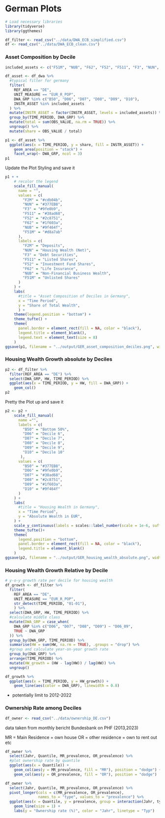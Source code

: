 # German Plots

```r
# Load necessary libraries
library(tidyverse)
library(ggthemes)

df_filter <- read_csv("../data/DWA_ECB_simplified.csv")
df <- read_csv("../data/DWA_ECB_clean.csv")
```


### Asset Composition by Decile

```r
included_assets <- c("F51M", "NUB", "F62", "F52", "F511", "F3", "NUN", "F2M")

df_asset <- df_dwa %>%
  #typical filter for germany
  filter(
    REF_AREA == "DE",
    UNIT_MEASURE == "EUR_R_POP",
    DWA_GRP %in% c("B50", "D06", "D07", "D08", "D09", "D10"),
    INSTR_ASSET %in% included_assets
  ) %>%
  mutate(INSTR_ASSET = factor(INSTR_ASSET, levels = included_assets)) %>%
  group_by(TIME_PERIOD, DWA_GRP) %>%
  mutate(total = sum(OBS_VALUE, na.rm = TRUE)) %>%
  ungroup() %>%
  mutate(share = OBS_VALUE / total) 

p1 <- df_asset %>%
  ggplot(aes(x = TIME_PERIOD, y = share, fill = INSTR_ASSET)) +
    geom_area(position = "stack") +
    facet_wrap(~ DWA_GRP, ncol = 3)
p1
```

Update the Plot Styling and save it
```r
p1 + +
    # recolor the legend
    scale_fill_manual(
      name = "",
      values = c(
        "F2M" = "#cdb04b",
        "NUN" = "#377EB8",
        "F3" = "#9fe0b9",
        "F511" = "#38ad68",
        "F52" = "#2c8751",
        "F62" = "#1f603a",
        "NUB" = "#9f464f",
        "F51M" = "#d8a7ab"
      ),
      labels = c(
        "F2M" = "Deposits",
        "NUN" = "Housing Wealth (Net)",
        "F3" = "Debt Securities",
        "F511" = "Listed Shares",
        "F52" = "Investment Fund Shares",
        "F62" = "Life Insurance",
        "NUB" = "Non-Financial Business Wealth",
        "F51M" = "Unlisted Shares"
      )
    ) +
    labs(
      #title = "Asset Composition of Deciles in Germany",
      x = "Time Period",
      y = "Share of Total Wealth",
      ) +
    theme(legend.position = "bottom") +
    theme_tufte() +
    theme(
      panel.border = element_rect(fill = NA, color = "black"),
      legend.title = element_blank(),
      legend.text = element_text(size = 8)
    )
ggsave(p1, filename = "../output/GER_asset_composition_deciles.png", width = 8, height = 4, dpi = 300)
```

### Housing Wealth Growth absolute by Deciles

```r
p2 <- df_filter %>%
  filter(REF_AREA == "DE") %>%
  select(DWA_GRP, HW, TIME_PERIOD) %>%
  ggplot(aes(x = TIME_PERIOD, y = HW, fill = DWA_GRP)) +
    geom_col() 
p2
```
Pretty the Plot up and save it
```r
p2 <- p2 +
    scale_fill_manual(
      name ="",
      labels = c(
        "B50" = "Bottom 50%",
        "D06" = "Decile 6",
        "D07" = "Decile 7",
        "D08" = "Decile 8",
        "D09" = "Decile 9",
        "D10" = "Decile 10"
       ),
      values = c(
        "B50" = "#377EB8",
        "D06" = "#9fe0b9",
        "D07" = "#38ad68",
        "D08" = "#2c8751",
        "D09" = "#1f603a",
        "D10" = "#9f464f"
      )
    ) +
    labs(
      #title = "Housing Wealth in Germany",
      x = "Time Period",
      y = "Absolute Wealth in EUR",
    ) +
    scale_y_continuous(labels = scales::label_number(scale = 1e-6, suffix = "T")) +
    theme_tufte()+
    theme(
      legend.position = "bottom",
      panel.border = element_rect(fill = NA, color = "black"),
      legend.title = element_blank()
    )
ggsave(p2, filename = "../output/GER_housing_wealth_absolute.png", width = 6, height = 5, dpi = 300)
```

### Housing Wealth Growth Relative by Decile

```r
# y-o-y growth rate per decile for housing wealth
df_growth <- df_filter %>%
  filter(
    REF_AREA == "DE",
    UNIT_MEASURE == "EUR_R_POP", 
    str_detect(TIME_PERIOD, "01-01"),
    ) %>%
  select(DWA_GRP, HW, TIME_PERIOD) %>%
  #calculate middle class
  mutate(DWA_GRP = case_when(
    DWA_GRP %in% c("D06", "D07", "D08", "D09") ~ "D06_09",
    TRUE ~ DWA_GRP
  )) %>%
  group_by(DWA_GRP, TIME_PERIOD) %>%
  summarise(HW = sum(HW, na.rm = TRUE), .groups = "drop") %>%
  #group and calculate year-on-year growth rate
  group_by(DWA_GRP) %>%
  arrange(TIME_PERIOD) %>%
  mutate(HW_growth = (HW - lag(HW)) / lag(HW)) %>%
  ungroup()

df_growth %>%
  ggplot(aes(x = TIME_PERIOD, y = HW_growth)) +
    geom_line(aes(color = DWA_GRP), linewidth = 0.8)
```
- potentially limit to 2012-2022

### Ownership Rate among Deciles

```r
df_owner <- read_csv("../data/ownership_DE.csv")
```
data taken from monthly bericht Bundesbank on PHF (2013,2023)

MR = Main Residence = own house
OR = other residence = own to rent out etc
```r
df_owner %>%
  select(Jahr, Quantile, MR_prevalence, OR_prevalence) %>%
  #plot ownership rate by quantile
  ggplot(aes(x = Quantile)) +
    geom_col(aes(y = MR_prevalence, fill = "MR"), position = "dodge") +
    geom_col(aes(y = OR_prevalence, fill = "OR"), position = "dodge") 

df_owner %>%
  select(Jahr, Quantile, MR_prevalence, OR_prevalence) %>%
  pivot_longer(cols = c(MR_prevalence, OR_prevalence),
               names_to = "type", values_to = "prevalence") %>%
  ggplot(aes(x = Quantile, y = prevalence, group = interaction(Jahr, type), color = Jahr, linetype = type)) +
    geom_line(size = 1) +
    labs(y = "Ownership rate (%)", color = "Jahr", linetype = "Typ") 
```

